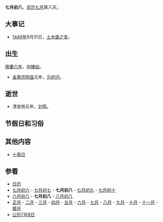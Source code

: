 {{Lunar07Calendar}}
'''七月初八'''，[[农历|农历]][[七月_(农历)|七月]]第八天。

== 大事记 ==
*[[1449年|1449年]]8月31日，[[土木堡之变|土木堡之变]]。

== 出生 ==
[[1572年|隆慶六年]]，[[何棟如|何棟如]]。
*[[金章宗|金章宗]][[明昌|明昌]]元年，[[元好问|元好问]]。

== 逝世 ==
*清宣统元年，[[刘鹗|刘鹗]]。

== 节假日和习俗 ==

== 其他内容 ==
*[[十斋日|十斋日]]

== 参看 ==
*[[历史上的今天|日历]]
*[[七月初六|七月初六]] - [[七月初七|七月初七]] - '''七月初八''' - [[七月初九|七月初九]] - [[七月初十|七月初十]]
*[[六月初八|六月初八]] - '''七月初八''' - [[八月初八|八月初八]]
*[[正月|正月]] - [[二月_(农历)|二月]] - [[三月_(农历)|三月]] - [[四月_(农历)|四月]] - [[五月_(农历)|五月]] - [[六月_(农历)|六月]] - [[七月_(农历)|七月]] - [[八月_(农历)|八月]] - [[九月_(农历)|九月]] - [[十月_(农历)|十月]] - [[十一月_(农历)|十一月]] - [[腊月|腊月]]
*[[公历|公历]][[7月8日|7月8日]]